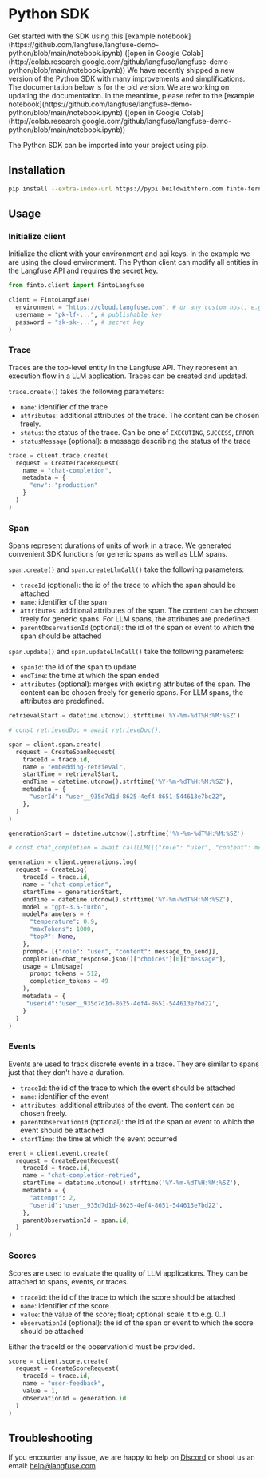# Python SDK


<Callout type="info" emoji="ℹ️">
  Get started with the SDK using this [example
  notebook](https://github.com/langfuse/langfuse-demo-python/blob/main/notebook.ipynb)
  ([open in Google
  Colab](http://colab.research.google.com/github/langfuse/langfuse-demo-python/blob/main/notebook.ipynb))
</Callout>

<Callout type="warning" emoji="🚧">
  We have recently shipped a new version of the Python SDK with many
  improvements and simplifications. The documentation below is for the old
  version. We are working on updating the documentation. In the meantime, please
  refer to the [example
  notebook](https://github.com/langfuse/langfuse-demo-python/blob/main/notebook.ipynb)
  ([open in Google
  Colab](http://colab.research.google.com/github/langfuse/langfuse-demo-python/blob/main/notebook.ipynb))
</Callout>

The Python SDK can be imported into your project using pip.

## Installation

```bash
pip install --extra-index-url https://pypi.buildwithfern.com finto-fern-langfuse
```

## Usage

### Initialize client

Initialize the client with your environment and api keys. In the example we are using the cloud environment. The Python client can modify all entities in the Langfuse API and requires the secret key.

```python filename="server.py"
from finto.client import FintoLangfuse

client = FintoLangfuse(
  environment = "https://cloud.langfuse.com", # or any custom host, e.g. http://localhost:3030
  username = "pk-lf-...", # publishable key
  password = "sk-sk-...", # secret key
)
```

### Trace

Traces are the top-level entity in the Langfuse API. They represent an execution flow in a LLM application. Traces can be created and updated.

`trace.create()` takes the following parameters:

- `name`: identifier of the trace
- `attributes`: additional attributes of the trace. The content can be chosen freely.
- `status`: the status of the trace. Can be one of `EXECUTING`, `SUCCESS`, `ERROR`
- `statusMessage` (optional): a message describing the status of the trace

```python filename="server.py"
trace = client.trace.create(
  request = CreateTraceRequest(
    name = "chat-completion",
    metadata = {
      "env": "production"
    }
  )
)
```

### Span

Spans represent durations of units of work in a trace. We generated convenient SDK functions for generic spans as well as LLM spans.

`span.create()` and `span.createLlmCall()` take the following parameters:

- `traceId` (optional): the id of the trace to which the span should be attached
- `name`: identifier of the span
- `attributes`: additional attributes of the span. The content can be chosen freely for generic spans. For LLM spans, the attributes are predefined.
- `parentObservationId` (optional): the id of the span or event to which the span should be attached

`span.update()` and `span.updateLlmCall()` take the following parameters:

- `spanId`: the id of the span to update
- `endTime`: the time at which the span ended
- `attributes` (optional): merges with existing attributes of the span. The content can be chosen freely for generic spans. For LLM spans, the attributes are predefined.

```python filename="server.py"
retrievalStart = datetime.utcnow().strftime('%Y-%m-%dT%H:%M:%SZ')

# const retrievedDoc = await retrieveDoc();

span = client.span.create(
  request = CreateSpanRequest(
    traceId = trace.id,
    name = "embedding-retrieval",
    startTime = retrievalStart,
    endTime = datetime.utcnow().strftime('%Y-%m-%dT%H:%M:%SZ'),
    metadata = {
      "userId": "user__935d7d1d-8625-4ef4-8651-544613e7bd22",
    },
  )
)

generationStart = datetime.utcnow().strftime('%Y-%m-%dT%H:%M:%SZ')

# const chat_completion = await callLLM([{"role": "user", "content": message_to_send}]);

generation = client.generations.log(
  request = CreateLog(
    traceId = trace.id,
    name = "chat-completion",
    startTime = generationStart,
    endTime = datetime.utcnow().strftime('%Y-%m-%dT%H:%M:%SZ'),
    model = "gpt-3.5-turbo",
    modelParameters = {
      "temperature": 0.9,
      "maxTokens": 1000,
      "topP": None,
    },
    prompt= [{"role": "user", "content": message_to_send}],
    completion=chat_response.json()["choices"][0]["message"],
    usage = LlmUsage(
      prompt_tokens = 512,
      completion_tokens = 49
    ),
    metadata = {
     "userid":'user__935d7d1d-8625-4ef4-8651-544613e7bd22',
    }
  )
)
```

### Events

Events are used to track discrete events in a trace. They are similar to spans just that they don't have a duration.

- `traceId`: the id of the trace to which the event should be attached
- `name`: identifier of the event
- `attributes`: additional attributes of the event. The content can be chosen freely.
- `parentObservationId` (optional): the id of the span or event to which the event should be attached
- `startTime`: the time at which the event occurred

```python filename="server.py"
event = client.event.create(
  request = CreateEventRequest(
    traceId = trace.id,
    name = "chat-completion-retried",
    startTime = datetime.utcnow().strftime('%Y-%m-%dT%H:%M:%SZ'),
    metadata = {
      "attempt": 2,
      "userid":'user__935d7d1d-8625-4ef4-8651-544613e7bd22',
    },
    parentObservationId = span.id,
  )
)
```

### Scores

Scores are used to evaluate the quality of LLM applications. They can be attached to spans, events, or traces.

- `traceId`: the id of the trace to which the score should be attached
- `name`: identifier of the score
- `value`: the value of the score; float; optional: scale it to e.g. 0..1
- `observationId` (optional): the id of the span or event to which the score should be attached

Either the traceId or the observationId must be provided.

```python filename="server.py"
score = client.score.create(
  request = CreateScoreRequest(
    traceId = trace.id,
    name = "user-feedback",
    value = 1,
    observationId = generation.id
  )
)
```

## Troubleshooting

If you encounter any issue, we are happy to help on [Discord](https://discord.gg/7NXusRtqYU) or shoot us an email: help@langfuse.com
